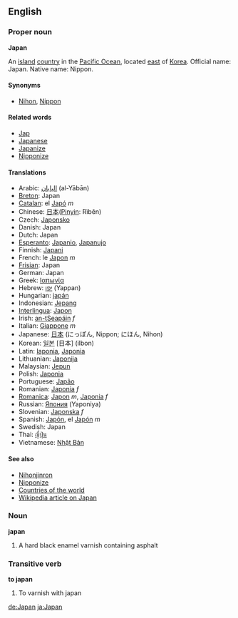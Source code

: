 ==English==

===Proper noun===
'''Japan'''

An [[island]] [[country]] in the [[Pacific Ocean]], located [[east]] of [[Korea]]. Official name: Japan.  Native name: Nippon.

====Synonyms====
*[[Nihon]], [[Nippon]]

====Related words====
*[[Jap]]
*[[Japanese]]
*[[Japanize]]
*[[Nipponize]]

====Translations====
*Arabic: [[اليابان]] (al-Yābān)
*[[Breton]]: Japan
*[[Catalan]]: el [[Japó]] ''m''
*Chinese: [[日本]]([[Pinyin]]: Rìběn)
*Czech: [[Japonsko]]
*Danish: Japan
*Dutch: Japan
*[[Esperanto]]: [[Japanio]], [[Japanujo]]
*Finnish: [[Japani]]
*French: le [[Japon]] ''m''
*[[Frisian]]: Japan
*German: Japan
*Greek: [[Ιαπωνία]]
*Hebrew: [[יפן]] (Yappan)
*Hungarian: [[japán]]
*Indonesian: [[Jepang]]
*[[Interlingua]]: [[Japon]]
*Irish: [[an-tSeapáin]] ''f''
*Italian: [[Giappone]] ''m''
*Japanese: [[日本]] (にっぽん, Nippon; にほん, Nihon)
*Korean: [[일본]] [日本] (ilbon)
*Latin: [[Iaponia]], [[Japonia]]
*Lithuanian: [[Japonija]]
*Malaysian: [[Jepun]]
*Polish: [[Japonia]]
*Portuguese: [[Japão]]
*Romanian: [[Japonia]] ''f''
*[[Romanica]]: [[Japon]] ''m'', [[Japonia]] ''f''
*Russian: [[Япония]] (Yaponiya)
*Slovenian: [[Japonska]] ''f''
*Spanish: [[Japón]], el [[Japón]] ''m''
*Swedish: Japan
*Thai: [[ญี่ปุ่น]]
*Vietnamese: [[Nhật Bản]]

====See also====
*[[Nihonjinron]]
*[[Nipponize]]
*[[Countries of the world]]
*[[w:Japan|Wikipedia article on Japan]]

===Noun===
'''japan'''

# A hard black enamel varnish containing asphalt

===Transitive verb===
'''to japan'''

# To varnish with japan

[[de:Japan]]
[[ja:Japan]]